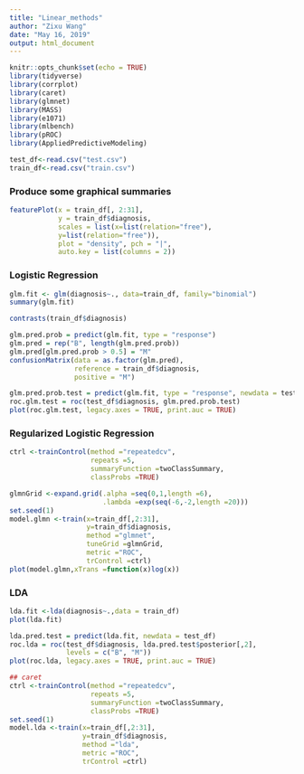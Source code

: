 ```yaml
---
title: "Linear_methods"
author: "Zixu Wang"
date: "May 16, 2019"
output: html_document
---
```


```r
knitr::opts_chunk$set(echo = TRUE)
library(tidyverse) 
library(corrplot) 
library(caret) 
library(glmnet)
library(MASS)
library(e1071)
library(mlbench)
library(pROC)
library(AppliedPredictiveModeling)
```

```r
test_df<-read.csv("test.csv")
train_df<-read.csv("train.csv")
```

### Produce some graphical summaries
```r
featurePlot(x = train_df[, 2:31],
            y = train_df$diagnosis,
            scales = list(x=list(relation="free"),
            y=list(relation="free")),
            plot = "density", pch = "|",
            auto.key = list(columns = 2))
```

### Logistic Regression
```r
glm.fit <- glm(diagnosis~., data=train_df, family="binomial")
summary(glm.fit)

contrasts(train_df$diagnosis)

glm.pred.prob = predict(glm.fit, type = "response")
glm.pred = rep("B", length(glm.pred.prob))
glm.pred[glm.pred.prob > 0.5] = "M"
confusionMatrix(data = as.factor(glm.pred),
                reference = train_df$diagnosis,
                positive = "M")

glm.pred.prob.test = predict(glm.fit, type = "response", newdata = test_df)
roc.glm.test = roc(test_df$diagnosis, glm.pred.prob.test)
plot(roc.glm.test, legacy.axes = TRUE, print.auc = TRUE)

```

### Regularized Logistic Regression
```r
ctrl <-trainControl(method ="repeatedcv",
                    repeats =5,
                    summaryFunction =twoClassSummary,
                    classProbs =TRUE)

glmnGrid <-expand.grid(.alpha =seq(0,1,length =6),
                       .lambda =exp(seq(-6,-2,length =20)))
set.seed(1)
model.glmn <-train(x=train_df[,2:31],
                   y=train_df$diagnosis,
                   method ="glmnet",
                   tuneGrid =glmnGrid,
                   metric ="ROC",
                   trControl =ctrl)
plot(model.glmn,xTrans =function(x)log(x))
```

### LDA
```r
lda.fit <-lda(diagnosis~.,data = train_df)
plot(lda.fit)

lda.pred.test = predict(lda.fit, newdata = test_df)
roc.lda = roc(test_df$diagnosis, lda.pred.test$posterior[,2],
              levels = c("B", "M"))
plot(roc.lda, legacy.axes = TRUE, print.auc = TRUE)

## caret
ctrl <-trainControl(method ="repeatedcv",
                    repeats =5,
                    summaryFunction =twoClassSummary,
                    classProbs =TRUE)
set.seed(1)
model.lda <-train(x=train_df[,2:31],
                  y=train_df$diagnosis,
                  method ="lda",
                  metric ="ROC",
                  trControl =ctrl)
```

